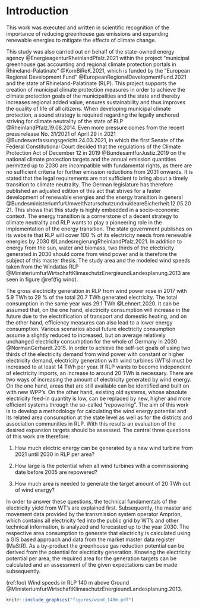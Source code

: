 # Introduction

This work was executed and written in scientific recognition of the importance of reducing greenhouse gas emissions and expanding renewable energies to mitigate the effects of climate change.

This study was also carried out on behalf of the state-owned energy agency @EnergieagenturRheinlandPfalz.2021 within the project “municipal greenhouse gas accounting and regional climate protection portals in Rhineland-Palatinate” @KomBiReK.2021, which is funded by the “European Regional Development Fund” @EuropeanRegionalDevelopmentFund.2021 and the state of Rhineland-Palatinate (RLP). This project supports the creation of municipal climate protection measures in order to achieve the climate protection goals of the municipalities and the state and thereby increases regional added value, ensures sustainability and thus improves the quality of life of all citizens. When developing municipal climate protection, a sound strategy is required regarding the legally anchored striving for climate neutrality of the state of RLP @RheinlandPfalz.19.08.2014. Even more pressure comes from the recent press release No. 31/2021 of April 29 in 2021 @Bundesverfassungsgericht.24.03.2021, in which the first Senate of the Federal Constitutional Court decided that the regulations of the Climate Protection Act of December 12 in 2019 @BundesamtfurJustiz.2019 on the national climate protection targets and the annual emission quantities permitted up to 2030 are incompatible with fundamental rights, as there are no sufficient criteria for further emission reductions from 2031 onwards. It is stated that the legal requirements are not sufficient to bring about a timely transition to climate neutrality. The German legislature has therefore published an adjusted edition of this act that strives for a faster development of renewable energies and the energy transition in general @BundesministeriumfurUmweltNaturschutzundnukleareSicherheit.12.05.2021. This shows that this study is highly embedded in a socio-economic context. The energy transition is a cornerstone of a decent strategy to climate neutrality and RLP wants to play a pioneering role in the implementation of  the energy transition. The state government publishes on its website that RLP will cover 100 % of its electricity needs from renewable energies by 2030 @LandesregierungRheinlandPfalz.2021. In addition to energy from the sun, water and biomass, two thirds of the electricity generated in 2030 should come from wind power and is therefore the subject of this master thesis. The study area and the modeled wind speeds taken from the Windatlas RLP @MinisteriumfurWirtschaftKlimaschutzEnergieundLandesplanung.2013 are seen in figure \@ref(fig:wind).

The gross electricity generation in RLP from wind power rose in 2017 with 5.9 TWh to 29 % of the total 20.7 TWh generated electricity. The total consumption in the same year was 29.1 TWh @Lehnert.2020. It can be assumed that, on the one hand, electricity consumption will increase in the future due to the electrification of transport and domestic heating, and on the other hand, efficiency measures can also lead to a lower energy consumption. Various scenarios about future electricity consumption assume a slightly reduced to increased, but on average relatively unchanged electricity consumption for the whole of Germany in 2030 @NormanGerhardt.2015. In order to achieve the self-set goals of using two thirds of the electricity demand from wind power with constant or higher electricity demand, electricity generation with wind turbines (WT’s) must be increased to at least 14 TWh per year. If RLP wants to become independent of electricity imports, an increase to around 20 TWh is necessary. There are two ways of increasing the amount of electricity generated by wind energy. On the one hand, areas that are still available can be identified and built on with new WPP’s. On the other hand, existing old systems, whose absolute electricity feed-in quantity is low, can be replaced by new, higher and more efficient systems through the so-called "repowering".
The aim of this work is to develop a methodology for calculating the wind energy potential and its related area consumption at the state level as well as for the districts and association communities in RLP. With this results an evaluation of the desired expansion targets should be assessed. The central three questions of this work are therefore:

1.	How much electric energy can be generated by a new wind turbine from 2021 until 2030 in RLP per area?

2.	How large is the potential when all wind turbines with a commissioning date before 2005 are repowered?

3.	How much area is needed to generate the target amount of 20 TWh out of wind energy?

In order to answer these questions, the technical fundamentals of the electricity yield from WT’s are explained first. Subsequently, the master and movement data provided by the transmission system operator Amprion, which contains all electricity fed into the public grid by WT’s and other technical information, is analyzed and forecasted up to the year 2030. The respective area consumption to generate that electricity is calculated using a GIS based approach and data from the market master data register (MaStR). As a by-product the greenhouse gas reduction potential can be derived from the potential for electricity generation. Knowing the electricity potential per area, the required area for the generation targets can be calculated and an assessment of the given expectations can be made subsequently.



(ref:foo) Wind speeds in RLP 140 m above Ground @MinisteriumfurWirtschaftKlimaschutzEnergieundLandesplanung.2013. 



```r
knitr::include_graphics("figures/wind_140m.pdf")
```

